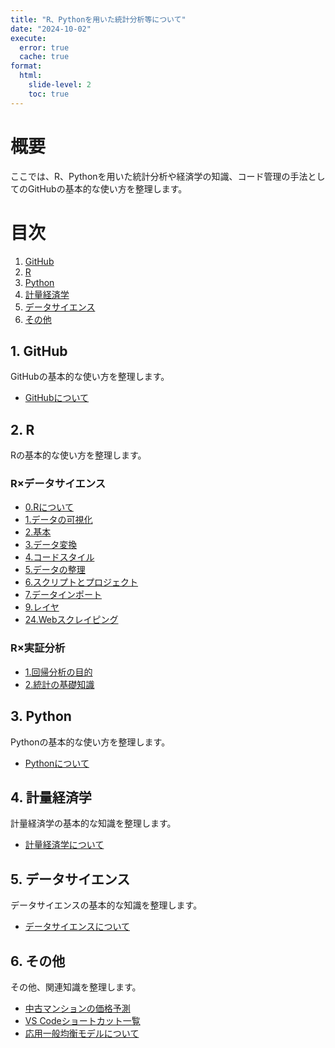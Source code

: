 ```yaml
---
title: "R、Pythonを用いた統計分析等について"
date: "2024-10-02"
execute: 
  error: true
  cache: true
format:
  html: 
    slide-level: 2
    toc: true
---
```


# 概要

ここでは、R、Pythonを用いた統計分析や経済学の知識、コード管理の手法としてのGitHubの基本的な使い方を整理します。

# 目次

1. [GitHub](#1-github)
2. [R](#2-r)
3. [Python](#3-python)
4. [計量経済学](#4-計量経済学)
5. [データサイエンス](#5-データサイエンス)
6. [その他](#6-その他)

## 1. GitHub {#1-github}
GitHubの基本的な使い方を整理します。  

- [GitHubについて](git_memo.html)

## 2. R {#2-r}
Rの基本的な使い方を整理します。

### R×データサイエンス
- [0.Rについて](0.R.html)
- [1.データの可視化](1.データの可視化.html)
- [2.基本](2.基本.html)
- [3.データ変換](3.データ変換.html)
- [4.コードスタイル](4.コードスタイル.html)
- [5.データの整理](5.データの整理.html)
- [6.スクリプトとプロジェクト](6.スクリプトとプロジェクト.html)
- [7.データインポート](7.データインポート.html)
- [9.レイヤ](9.レイヤ.html)
- [24.Webスクレイピング](24.Webスクレイピング.html)

### R×実証分析
- [1.回帰分析の目的](1.回帰分析の目的.html)
- [2.統計の基礎知識](2.統計の基礎知識.html)

## 3. Python {#3-python}
Pythonの基本的な使い方を整理します。  

- [Pythonについて](section1.html)

## 4. 計量経済学 {#4-計量経済学}
計量経済学の基本的な知識を整理します。  

- [計量経済学について](section1.html)

## 5. データサイエンス {#5-データサイエンス}
データサイエンスの基本的な知識を整理します。  

- [データサイエンスについて](section1.html)

## 6. その他 {#6-その他}
その他、関連知識を整理します。  

- [中古マンションの価格予測](中古マンションの価格予測.html) 
- [VS Codeショートカット一覧](shortcut.html) 
- [応用一般均衡モデルについて](section1.html)
